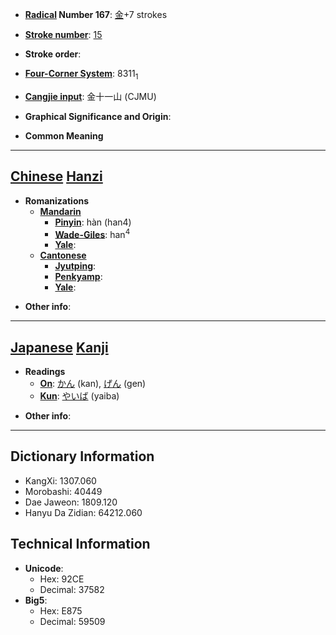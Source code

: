 * '''[[Wiktionary:Chinese radical index| Radical]] Number 167''': [[Wiktionary:Chinese radical index 金|金]]+7 strokes

* '''[[Wiktionary:Chinese total strokes index|Stroke number]]''': [[Wiktionary:Chinese total strokes index 15|15]]

* '''Stroke order''': 

* '''[[Wiktionary:Chinese four corner index|Four-Corner System]]''': 8311<sub>1</sub>

* '''[[Wiktionary:Chinese Cangjie index|Cangjie input]]''': 金十一山 (CJMU)

* '''Graphical Significance and Origin''': 

* '''Common Meaning'''

----

== [[Chinese]] [[Hanzi]] ==

* '''Romanizations'''
** '''[[Mandarin]]'''
*** '''[[Pinyin]]''': hàn (han4)
*** '''[[Wade-Giles]]''': han<sup>4</sup>
*** '''[[Yale]]''': 
** '''[[Cantonese]]'''
*** '''[[Jyutping]]''':
*** '''[[Penkyamp]]''': 
*** '''[[Yale]]''': 

* '''Other info''': 

----

== [[Japanese]] [[Kanji]] ==

* '''Readings'''
** '''[[On]]''': [[かん]] (kan), [[げん]] (gen)
** '''[[Kun]]''': [[やいば]] (yaiba)

* '''Other info''':  

----

== Dictionary Information ==

* KangXi: 1307.060
* Morobashi: 40449
* Dae Jaweon: 1809.120
* Hanyu Da Zidian: 64212.060

== Technical Information ==

* '''Unicode''':
** Hex: 92CE
** Decimal: 37582
* '''Big5''':
** Hex: E875
** Decimal: 59509